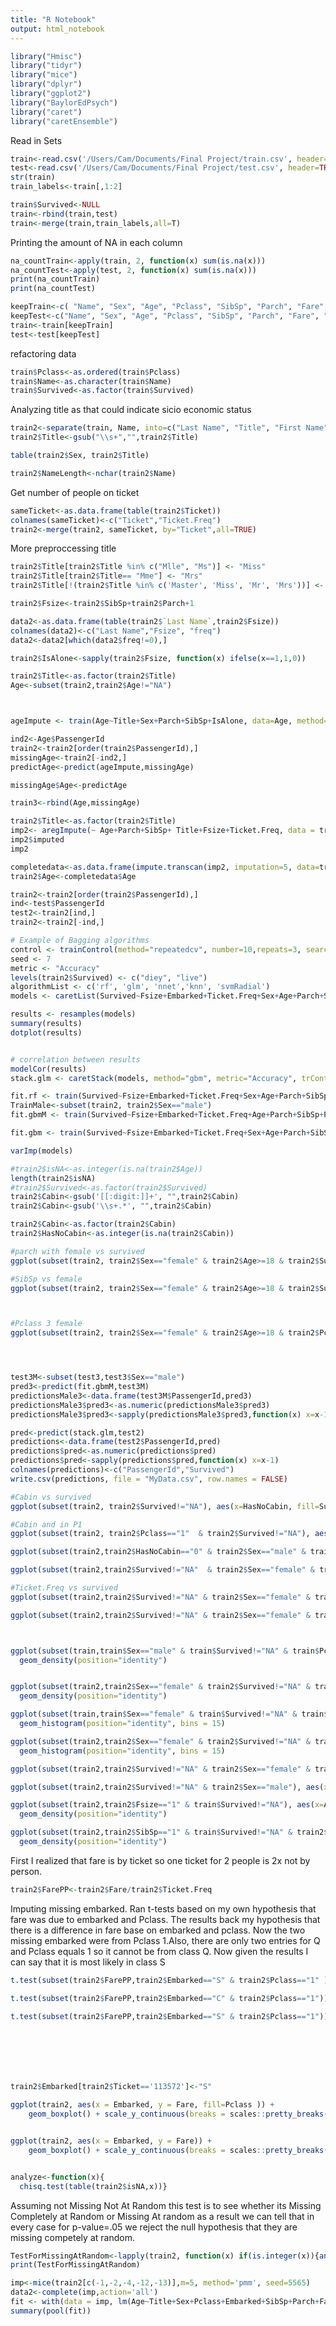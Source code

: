 ```yaml
---
title: "R Notebook"
output: html_notebook
---
```

```r
library("Hmisc")
library("tidyr")
library("mice")
library("dplyr")
library("ggplot2")
library("BaylorEdPsych")
library("caret")
library("caretEnsemble")
```



Read in Sets
```r
train<-read.csv('/Users/Cam/Documents/Final Project/train.csv', header=TRUE, sep=",", na.strings = c("NA",""))
test<-read.csv('/Users/Cam/Documents/Final Project/test.csv', header=TRUE, sep=",", na.strings = c("NA",""))
str(train)
train_labels<-train[,1:2]
```


```r

train$Survived<-NULL
train<-rbind(train,test)
train<-merge(train,train_labels,all=T)
```

Printing the amount of NA in each column
```r
na_countTrain<-apply(train, 2, function(x) sum(is.na(x)))
na_countTest<-apply(test, 2, function(x) sum(is.na(x)))
print(na_countTrain)
print(na_countTest)


```

```r
keepTrain<-c( "Name", "Sex", "Age", "Pclass", "SibSp", "Parch", "Fare", "Embarked", "Survived")
keepTest<-c("Name", "Sex", "Age", "Pclass", "SibSp", "Parch", "Fare", "Embarked")
train<-train[keepTrain]
test<-test[keepTest]
```

refactoring data
```r
train$Pclass<-as.ordered(train$Pclass)
train$Name<-as.character(train$Name)
train$Survived<-as.factor(train$Survived)
```


Analyzing title as that could indicate sicio economic status
```r
train2<-separate(train, Name, into=c("Last Name", "Title", "First Name"), sep="[\\.|\\,]", remove=FALSE)
train2$Title<-gsub("\\s+","",train2$Title)


```

```r
table(train2$Sex, train2$Title)
```
```r
train2$NameLength<-nchar(train2$Name)
```

Get number of people on ticket
```r
sameTicket<-as.data.frame(table(train2$Ticket))
colnames(sameTicket)<-c("Ticket","Ticket.Freq")
train2<-merge(train2, sameTicket, by="Ticket",all=TRUE)
```

More preproccessing title
```r
train2$Title[train2$Title %in% c("Mlle", "Ms")] <- "Miss"
train2$Title[train2$Title== "Mme"] <- "Mrs"
train2$Title[!(train2$Title %in% c('Master', 'Miss', 'Mr', 'Mrs'))] <- "Rare Title"
```


```r
train2$Fsize<-train2$SibSp+train2$Parch+1

data2<-as.data.frame(table(train2$`Last Name`,train2$Fsize))
colnames(data2)<-c("Last Name","Fsize", "freq")
data2<-data2[which(data2$freq!=0),]

```

```r
train2$IsAlone<-sapply(train2$Fsize, function(x) ifelse(x==1,1,0))
```

```r

train2$Title<-as.factor(train2$Title)
Age<-subset(train2,train2$Age!="NA")



ageImpute <- train(Age~Title+Sex+Parch+SibSp+IsAlone, data=Age, method="gbm", trControl=control, verbose=FALSE)

```

```r
ind2<-Age$PassengerId
train2<-train2[order(train2$PassengerId),]
missingAge<-train2[-ind2,]
predictAge<-predict(ageImpute,missingAge)
```

```r
missingAge$Age<-predictAge

```

```r
train3<-rbind(Age,missingAge)
```


```r
train2$Title<-as.factor(train2$Title)
imp2<- aregImpute(~ Age+Parch+SibSp+ Title+Fsize+Ticket.Freq, data = train2, n.impute = 5, nk=0)
imp2$imputed
imp2

```
```r
completedata<-as.data.frame(impute.transcan(imp2, imputation=5, data=train2, list.out=TRUE,pr=FALSE, check=FALSE))
train2$Age<-completedata$Age
```

```r
train2<-train2[order(train2$PassengerId),]
ind<-test$PassengerId
test2<-train2[ind,]
train2<-train2[-ind,]

```

```r

# Example of Bagging algorithms
control <- trainControl(method="repeatedcv", number=10,repeats=3, search = "grid",savePredictions=TRUE, classProbs=TRUE)
seed <- 7
metric <- "Accuracy"
levels(train2$Survived) <- c("diey", "live")
algorithmList <- c('rf', 'glm', 'nnet','knn', 'svmRadial')
models <- caretList(Survived~Fsize+Embarked+Ticket.Freq+Sex+Age+Parch+SibSp+Pclass, data=train2, methodList=algorithmList, metric=metric, trControl=control)

```


```r
results <- resamples(models)
summary(results)
dotplot(results)



```


```r
# correlation between results
modelCor(results)
stack.glm <- caretStack(models, method="gbm", metric="Accuracy", trControl=control)
```


```r
fit.rf <- train(Survived~Fsize+Embarked+Ticket.Freq+Sex+Age+Parch+SibSp+Pclass, data=train2, method="rf", metric=metric, trControl=control)
TrainMale<-subset(train2, train2$Sex=="male")
fit.gbmM <- train(Survived~Fsize+Embarked+Ticket.Freq+Age+Parch+SibSp+Pclass, data=TrainMale, method="gbm", metric=metric, trControl=control, verbose=FALSE)
```


```r

fit.gbm <- train(Survived~Fsize+Embarked+Ticket.Freq+Sex+Age+Parch+SibSp+Pclass, data=train2, method="gbm", metric=metric, trControl=control, verbose=FALSE)
```

```r
varImp(models)

```

```r

#train2$isNA<-as.integer(is.na(train2$Age))
length(train2$isNA)
#train2$Survived<-as.factor(train2$Survived)
train2$Cabin<-gsub('[[:digit:]]+', "",train2$Cabin)
train2$Cabin<-gsub('\\s+.*', "",train2$Cabin)
```




```r
train2$Cabin<-as.factor(train2$Cabin)
train2$HasNoCabin<-as.integer(is.na(train2$Cabin))

```




```r

#parch with female vs survived
ggplot(subset(train2, train2$Sex=="female" & train2$Age>=18 & train2$Survived!="NA" & train2$Pclass=="3"), aes(x=Parch, fill=Survived))+geom_bar(stat='Count',position = 'dodge')+theme_grey()+geom_label(stat='count', aes(label=..count..))

#SibSp vs female
ggplot(subset(train2, train2$Sex=="female" & train2$Age>=18 & train2$Survived!="NA" & train2$Pclass=="3"), aes(x=SibSp, fill=Survived))+geom_bar(stat='Count',position = 'dodge')+theme_grey()+geom_label(stat='count', aes(label=..count..))



#Pclass 3 female
ggplot(subset(train2, train2$Sex=="female" & train2$Age>=18 & train2$Pclass=="3" & train2$Survived!="NA"), aes(x=Ticket.Freq, fill=Survived))+geom_bar(stat='Count',position = 'dodge')+theme_grey()+geom_label(stat='count', aes(label=..count..))





```


```r
test3M<-subset(test3,test3$Sex=="male")
pred3<-predict(fit.gbmM,test3M)
predictionsMale3<-data.frame(test3M$PassengerId,pred3)
predictionsMale3$pred3<-as.numeric(predictionsMale3$pred3)
predictionsMale3$pred3<-sapply(predictionsMale3$pred3,function(x) x=x-1)
```

```r
pred<-predict(stack.glm,test2)
predictions<-data.frame(test2$PassengerId,pred)
predictions$pred<-as.numeric(predictions$pred)
predictions$pred<-sapply(predictions$pred,function(x) x=x-1)
colnames(predictions)<-c("PassengerId","Survived")
write.csv(predictions, file = "MyData.csv", row.names = FALSE)
```


```r

#Cabin vs survived
ggplot(subset(train2, train2$Survived!="NA"), aes(x=HasNoCabin, fill=Survived))+geom_bar(stat='Count',position = 'dodge')+theme_grey()+geom_label(stat='count', aes(label=..count..))

#Cabin and in P1
ggplot(subset(train2, train2$Pclass=="1"  & train2$Survived!="NA"), aes(x=HasNoCabin, fill=Survived))+geom_bar(stat='Count',position = 'dodge')+theme_grey()+geom_label(stat='count', aes(label=..count..))

ggplot(subset(train2,train2$HasNoCabin=="0" & train2$Sex=="male" & train2$Pclass=="1" & train2$Survived!="NA"), aes(x=Cabin, fill=Survived))+geom_bar(stat='Count',position = 'dodge')+theme_grey()+geom_label(stat='count', aes(label=..count..))
```


```r
ggplot(subset(train2,train2$Survived!="NA"  & train2$Sex=="female" & train2$Pclass=="3"), aes(x=Fsize, fill=Survived))+geom_bar(stat='Count',position = 'dodge')+theme_grey()+geom_label(stat='count', aes(label=..count..))

#Ticket.Freq vs survived
ggplot(subset(train2,train2$Survived!="NA" & train2$Sex=="female" & train2$Pclass=="3"), aes(x=Ticket.Freq, fill=Survived))+geom_bar(stat='Count',position = 'dodge')+theme_grey()+geom_label(stat='count', aes(label=..count..))

ggplot(subset(train2,train2$Survived!="NA" & train2$Sex=="female" & train2$Pclass=="3" & train2$Fsize=="1"), aes(x=Ticket.Freq, fill=Survived))+geom_bar(stat='Count',position = 'dodge')+theme_grey()+geom_label(stat='count', aes(label=..count..))




```





```r
ggplot(subset(train,train$Sex=="male" & train$Survived!="NA" & train$Pclass=="1" & train$Age>=18), aes(x=Age, fill=Survived)) +
  geom_density(position="identity")


ggplot(subset(train2,train2$Sex=="female" & train2$Survived!="NA" & train2$Pclass=="3" & train2$Age<=18), aes(x=Age, fill=Survived)) +
  geom_density(position="identity")

ggplot(subset(train,train$Sex=="female" & train$Survived!="NA" & train$Pclass=="3"), aes(x=Age, fill=Survived)) +
  geom_histogram(position="identity", bins = 15)

ggplot(subset(train2,train2$Sex=="female" & train2$Survived!="NA" & train2$Pclass=="3"), aes(x=Age, fill=Survived)) +
  geom_histogram(position="identity", bins = 15)

ggplot(subset(train2,train2$Survived!="NA" & train2$Sex=="female" & train2$Pclass=="3"), aes(x=Sex, fill=Survived))+geom_bar(stat='Count',position = 'dodge')+theme_grey()+geom_label(stat='count', aes(label=..count..))

ggplot(subset(train2,train2$Survived!="NA" & train2$Sex=="male"), aes(x=Sex, fill=Survived))+geom_bar(stat='Count',position = 'dodge')+theme_grey()+geom_label(stat='count', aes(label=..count..))
```
```r
ggplot(subset(train2,train2$Fsize=="1" & train$Survived!="NA"), aes(x=Age)) +
  geom_density(position="identity")

ggplot(subset(train2,train2$SibSp=="1" & train$Survived!="NA" & train2$Title=="Miss" & train2$Ticket.Freq=="2"), aes(x=Age)) +
  geom_density(position="identity")


```


First I realized that fare is by ticket so one ticket for 2 people is 2x not by person.
```r
train2$FarePP<-train2$Fare/train2$Ticket.Freq

```

Imputing missing embarked. Ran t-tests based on my own hypothesis that fare was due to embarked and Pclass. The results back my hypothesis that there is a difference in fare base on embarked and pclass. Now the two missing embarked were from Pclass 1.Also, there are only two entries for Q and Pclass equals 1 so it cannot be from class Q. Now given the results I can say that it is most likely in class S
```r

t.test(subset(train2$FarePP,train2$Embarked=="S" & train2$Pclass=="1" ),subset(train2$FarePP,train2$Embarked=="C" & train2$Pclass=="1"))

t.test(subset(train2$FarePP,train2$Embarked=="C" & train2$Pclass=="1"))

t.test(subset(train2$FarePP,train2$Embarked=="S" & train2$Pclass=="1"))








```
```r
train2$Embarked[train2$Ticket=='113572']<-"S"
```


```r
ggplot(train2, aes(x = Embarked, y = Fare, fill=Pclass )) +
    geom_boxplot() + scale_y_continuous(breaks = scales::pretty_breaks(n = 10)) + theme_grey()


ggplot(train2, aes(x = Embarked, y = Fare)) +
    geom_boxplot() + scale_y_continuous(breaks = scales::pretty_breaks(n = 10)) + theme_grey()
```


```r

```


```r
analyze<-function(x){
  chisq.test(table(train2$isNA,x))}

```
Assuming not Missing Not At Random this test is to see whether its Missing Completely at Random or Missing At random as a result we can tell that in every case for p-value=.05 we reject the null hypothesis that they are missing competely at random. 

```r

TestForMissingAtRandom<-lapply(train2, function(x) if(is.integer(x)){analyze(x)})
print(TestForMissingAtRandom)
```
```r
imp<-mice(train2[c(-1,-2,-4,-12,-13)],m=5, method='pmm', seed=5565)
data2<-complete(imp,action='all')
fit <- with(data = imp, lm(Age~Title+Sex+Pclass+Embarked+SibSp+Parch+Fare))
summary(pool(fit))

```

